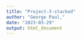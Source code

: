 ---
title: "Project-3-stacked"
author: "George Paul,"
date: "2023-03-29"
output: html_document
---
